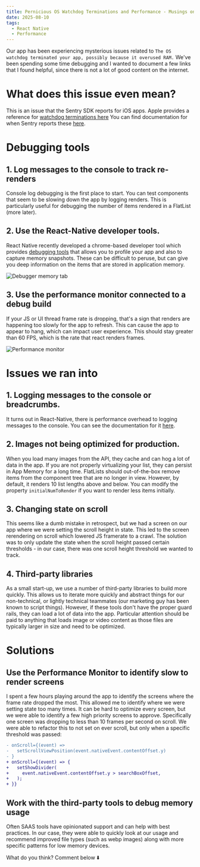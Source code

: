 ```yaml
---
title: Pernicious OS Watchdog Terminations and Performance - Musings on React Native Debugging
date: 2025-08-10
tags:
  - React Native
  - Performance
---
```



Our app has been experiencing mysterious issues related to `The OS watchdog terminated your app, possibly because it overused RAM.` We've been spending some time debugging and I wanted to document a few links that I found helpful, since there is not a lot of good content on the internet.

# What does this issue even mean?

This is an issue that the Sentry SDK reports for iOS apps. Apple provides a reference for [watchdog terminations here](https://developer.apple.com/documentation/xcode/addressing-watchdog-terminations) You can find documentation for when Sentry reports these [here](https://docs.sentry.io/platforms/apple/configuration/watchdog-terminations/).

# Debugging tools

## 1. Log messages to the console to track re-renders

Console log debugging is the first place to start. You can test components that seem to be slowing down the app by logging renders. This is particularly useful for debugging the number of items rendered in a FlatList (more later).

## 2. Use the React-Native developer tools.

React Native recently developed a chrome-based developer tool which provides [debugging tools](https://reactnative.dev/docs/react-native-devtools) that allows you to profile your app and also to capture memory snapshots. These can be difficult to peruse, but can give you deep information on the items that are stored in application memory.

![Debugger memory tab](./debugger-memory-tab.png)

## 3. Use the performance monitor connected to a debug build

If your JS or UI thread frame rate is dropping, that's a sign that renders are happening too slowly for the app to refresh. This can cause the app to appear to hang, which can impact user experience. This should stay greater than 60 FPS, which is the rate that react renders frames.

![Performance monitor](./perf-monitor.png)

# Issues we ran into

## 1. Logging messages to the console or breadcrumbs.

It turns out in React-Native, there is performance overhead to logging messages to the console. You can see the documentation for it [here](https://reactnative.dev/docs/performance#using-consolelog-statements).

## 2. Images not being optimized for production.

When you load many images from the API, they cache and can hog a lot of data in the app. If you are not properly virtualizing your list, they can persist in App Memory for a long time. FlatLists should out-of-the-box remove items from the component tree that are no longer in view. However, by default, it renders 10 list lengths above and below. You can modify the property `initialNumToRender` if you want to render less items initially.

## 3. Changing state on scroll

This seems like a dumb mistake in retrospect, but we had a screen on our app where we were setting the scroll height in state. This led to the screen rerendering on scroll which lowered JS framerate to a crawl. The solution was to only update the state when the scroll height passed certain thresholds - in our case, there was one scroll height threshold we wanted to track.

## 4. Third-party libraries

As a small start-up, we use a number of third-party libraries to build more quickly. This allows us to iterate more quickly and abstract things for our non-technical, or lightly technical teammates (our marketing guy has been known to script things). However, if these tools don't have the proper guard rails, they can load a lot of data into the app. Particular attention should be paid to anything that loads image or video content as those files are typically larger in size and need to be optimized.

# Solutions

## Use the Performance Monitor to identify slow to render screens

I spent a few hours playing around the app to identify the screens where the frame rate dropped the most. This allowed me to identify where we were setting state too many times. It can be hard to optimize every screen, but we were able to identify a few high priority screens to approve. Specifically one screen was dropping to less than 10 frames per second on scroll. We were able to refactor this to not set on ever scroll, but only when a specific threshold was passed:

```diff
- onScroll={(event) =>
-   setScrollViewPosition(event.nativeEvent.contentOffset.y)
- }
+ onScroll={(event) => {
+   setShowDivider(
+     event.nativeEvent.contentOffset.y > searchBoxOffset,
+   );
+ }}
```

## Work with the third-party tools to debug memory usage

Often SAAS tools have opinionated support and can help with best practices. In our case, they were able to quickly look at our usage and recommend improved file types (such as webp images) along with more specific patterns for low memory devices.

What do you think? Comment below ⬇️

<Comments />
